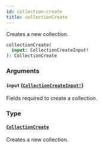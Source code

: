 ```yaml
---
id: collection-create
title: collectionCreate
---
```


Creates a new collection.

```graphql
collectionCreate(
  input: CollectionCreateInput!
): CollectionCreate

```

### Arguments

#### `input` ([`CollectionCreateInput!`](/api-reference/inputs/collection-create-input.mdx))

Fields required to create a collection.

### Type

#### [`CollectionCreate`](/api-reference/objects/collection-create.mdx)

Creates a new collection.
